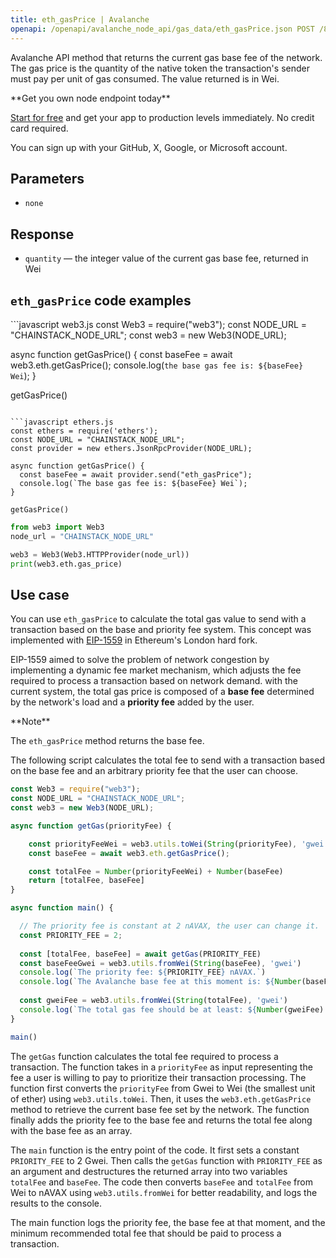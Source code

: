 ---
title: eth_gasPrice | Avalanche
openapi: /openapi/avalanche_node_api/gas_data/eth_gasPrice.json POST /8763cb5a211e1d4345acd51bde484c00/ext/bc/C/rpc
---

Avalanche API method that returns the current gas base fee of the network. The gas price is the quantity of the native token the transaction's sender must pay per unit of gas consumed. The value returned is in Wei.

<Check>
**Get you own node endpoint today**

[Start for free](https://console.chainstack.com/) and get your app to production levels immediately. No credit card required.

You can sign up with your GitHub, X, Google, or Microsoft account.
</Check>


## Parameters

* `none`

## Response

* `quantity` — the integer value of the current gas base fee, returned in Wei

## `eth_gasPrice` code examples

<CodeGroup>
```javascript web3.js
const Web3 = require("web3");
const NODE_URL = "CHAINSTACK_NODE_URL";
const web3 = new Web3(NODE_URL);

async function getGasPrice() {
  const baseFee = await web3.eth.getGasPrice();
  console.log(`the base gas fee is: ${baseFee} Wei`);
}

getGasPrice()
```

```javascript ethers.js
const ethers = require('ethers');
const NODE_URL = "CHAINSTACK_NODE_URL";
const provider = new ethers.JsonRpcProvider(NODE_URL);

async function getGasPrice() {
  const baseFee = await provider.send("eth_gasPrice");
  console.log(`The base gas fee is: ${baseFee} Wei`);
}

getGasPrice()
```

```python web3.py
from web3 import Web3  
node_url = "CHAINSTACK_NODE_URL"

web3 = Web3(Web3.HTTPProvider(node_url)) 
print(web3.eth.gas_price)  
```
</CodeGroup>


## Use case

You can use `eth_gasPrice` to calculate the total gas value to send with a transaction based on the base and priority fee system. This concept was implemented with [EIP-1559](https://metamask.io/1559/) in Ethereum's London hard fork.

EIP-1559 aimed to solve the problem of network congestion by implementing a dynamic fee market mechanism, which adjusts the fee required to process a transaction based on network demand. with the current system, the total gas price is composed of a **base fee** determined by the network's load and a **priority fee** added by the user.

<Note>
**Note**

The `eth_gasPrice` method returns the base fee.
</Note>


The following script calculates the total fee to send with a transaction based on the base fee and an arbitrary priority fee that the user can choose.

```javascript index.js
const Web3 = require("web3");
const NODE_URL = "CHAINSTACK_NODE_URL";
const web3 = new Web3(NODE_URL);

async function getGas(priorityFee) {

    const priorityFeeWei = web3.utils.toWei(String(priorityFee), 'gwei');
    const baseFee = await web3.eth.getGasPrice();

    const totalFee = Number(priorityFeeWei) + Number(baseFee)
    return [totalFee, baseFee]
}

async function main() {

  // The priority fee is constant at 2 nAVAX, the user can change it.
  const PRIORITY_FEE = 2;
  
  const [totalFee, baseFee] = await getGas(PRIORITY_FEE)
  const baseFeeGwei = web3.utils.fromWei(String(baseFee), 'gwei')
  console.log(`The priority fee: ${PRIORITY_FEE} nAVAX.`)
  console.log(`The Avalanche base fee at this moment is: ${Number(baseFeeGwei).toFixed(2)} nAVAX.`)
  
  const gweiFee = web3.utils.fromWei(String(totalFee), 'gwei')
  console.log(`The total gas fee should be at least: ${Number(gweiFee).toFixed(2)} nAVAX.`)
}

main()
```


The `getGas` function calculates the total fee required to process a transaction. The function takes in a `priorityFee` as input representing the fee a user is willing to pay to prioritize their transaction processing. The function first converts the `priorityFee` from Gwei to Wei (the smallest unit of ether) using `web3.utils.toWei`. Then, it uses the `web3.eth.getGasPrice` method to retrieve the current base fee set by the network. The function finally adds the priority fee to the base fee and returns the total fee along with the base fee as an array.

The `main` function is the entry point of the code. It first sets a constant `PRIORITY_FEE` to 2 Gwei. Then calls the `getGas` function with `PRIORITY_FEE` as an argument and destructures the returned array into two variables `totalFee` and `baseFee`. The code then converts `baseFee` and `totalFee` from Wei to nAVAX using `web3.utils.fromWei` for better readability, and logs the results to the console.

The main function logs the priority fee, the base fee at that moment, and the minimum recommended total fee that should be paid to process a transaction.
